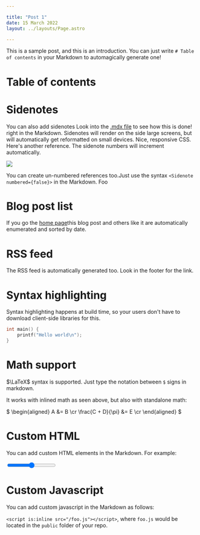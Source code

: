 ```yaml
---

title: "Post 1"
date: 15 March 2022
layout: ../layouts/Page.astro

---
```


This is a sample post, and this is an introduction. You can just write `# Table of contents` in your Markdown to automagically generate one!

# Table of contents

# Sidenotes

You can also add sidenotes<Sidenote>
Look into the [.mdx file](https://github.com/ApoorvaJ/technical-blog-template/blob/main/src/pages/post-1.mdx?plain=1#L17) to see how this is done!
</Sidenote> right in the Markdown. Sidenotes will render on the side large screens, but will automatically get reformatted on small devices. Nice, responsive CSS. Here's another reference.<Sidenote>
The sidenote numbers will increment automatically.</Sidenote>

![](/images/image.jpg)

 You can create un-numbered references too.<Sidenote numbered={false}>Just use the syntax `<Sidenote numbered={false}>` in the Markdown.
Foo</Sidenote>

# Blog post list

If you go the [home page](/)this blog post and others like it are automatically enumerated and sorted by date.

# RSS feed

The RSS feed is automatically generated too. Look in the footer for the link.

# Syntax highlighting

Syntax highlighting happens at build time, so your users don't have to download client-side libraries for this.

```cpp
int main() {
    printf("Hello world\n");
}
```

# Math support

$\LaTeX$ syntax is supported. Just type the notation between `$` signs in markdown.

It works with inlined math as seen above, but also with standalone math:

$ \begin{aligned}
A &= B \cr
\frac{C + D}{\pi} &= E \cr
\end{aligned} $

# Custom HTML

You can add custom HTML elements in the Markdown. For example:

<input type="range" min="0" max="1" value="0.5" step="0.01" class="slider accent-blue-500 w-3/6" id="slider" oninput=""/>

# Custom Javascript

You can add custom javascript in the Markdown as follows:

`<script is:inline src="/foo.js"></script>`, where `foo.js` would be located in the `public` folder of your repo.
